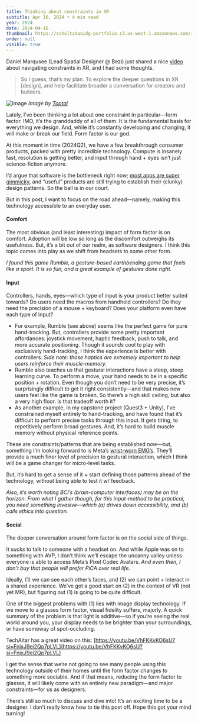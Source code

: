 ```yaml
---
title: Thinking about constraints in XR
subtitle: Apr 16, 2024 • 4 min read
year: 2024
date: 2024-04-16
thumbnail: https://schultzdavidg-portfolio.s3.us-west-1.amazonaws.com/images/blog/constraints-in-xr/rumble-hero.jpg
order: null
visible: true
---
```


<TitleSection />

Daniel Marqusee (Lead Spatial Designer @ Bezi) just shared a nice [video](https://www.youtube.com/watch?v=6wAv1Ju4i0c&t=11s) about navigating constraints in XR, and I had some thoughts.

> So I guess, that’s my plan. To explore the deeper questions in XR [design], and help facilitate broader a conversation for creators and builders.

![image](https://schultzdavidg-portfolio.s3.us-west-1.amazonaws.com/images/blog/constraints-in-xr/thinking.png)
*Image by [Toptal](https://www.toptal.com/designers/ui/design-constraints)*

Lately, I’ve been thinking a lot about one constraint in particular—form factor. IMO, it’s the granddaddy of all of them. It is the fundamental basis for everything we design. And, while it’s constantly developing and changing, it will make or break our field. Form factor is our god.

At this moment in time (2024Q2), we have a few breakthrough consumer products, packed with pretty incredible technology. Compute is insanely fast, resolution is getting better, and input through hand + eyes isn’t just science-fiction anymore.

I’d argue that software is the bottleneck right now; [most apps are super gimmicky](https://www.youtube.com/watch?v=hH1IbNGgX6g), and “useful” products are still trying to establish their (clunky) design patterns. So the ball is in our court.

But in this post, I want to focus on the road ahead—namely, making this technology accessible to an everyday user.

#### Comfort

The most obvious (and least interesting) impact of form factor is on comfort. Adoption will be low so long as the discomfort outweighs its usefulness. But, it’s a bit out of our realm, as software designers. I think this topic comes into play as we shift from headsets to some other form.

<VideoPlayer
    width="100%"
    height="auto"
    videoUrl="https://schultzdavidg-portfolio.s3.us-west-1.amazonaws.com/images/blog/constraints-in-xr/rumble.mp4"
    gifUrl="https://schultzdavidg-portfolio.s3.us-west-1.amazonaws.com/images/blog/constraints-in-xr/rumble.gif"
/>

*I found this game Rumble, a gesture-based earthbending game that feels like a sport. It is *so* fun, and a great example of gestures done right.*

#### Input

Controllers, hands, eyes—which type of input is your product better suited towards? Do users need the macros from handheld controllers? Do they need the precision of a mouse + keyboard? Does your platform even have each type of input?
- For example, Rumble (see above) seems like the perfect game for pure hand-tracking. But, controllers provide some pretty important affordances: joystick movement, haptic feedback, push to talk, and more accurate positioning. Though it *sounds* cool to play with exclusively hand-tracking, I think the experience is better with controllers. *Side note: those haptics are extremely important to help users reinforce their muscle-memory.*
- Rumble also teaches us that gestural interactions have a steep, steep learning curve. To perform a move, your hand needs to be in a specific position + rotation. Even though you don’t need to be very precise, it’s surprisingly difficult to get it right consistently—and that makes new users feel like the game is broken. So there’s a high skill ceiling, but also a very high floor. Is that tradeoff worth it?
- As another example, in my capstone project (Quest3 + Unity), I’ve constrained myself entirely to hand-tracking, and have found that it’s difficult to perform precise tasks through this input. It gets tiring, to repetitively perform broad gestures. And, it’s hard to build muscle memory without physical reference points.


These are constraints/patterns that are being established *now*—but, something I’m looking forward to is Meta’s [wrist-worn EMG’s](https://www.youtube.com/watch?v=WmxLiXAo9ko). They’ll provide a much finer level of precision to gestural interaction, which I think will be a game changer for micro-level tasks.

But, it’s hard to get a sense of it + start defining those patterns ahead of the technology, without being able to test it w/ feedback.

*Also, it’s worth noting BCI’s (brain-computer interfaces) may be on the horizon. From what I gather though, for this input-method to be practical, you need something invasive—which (a) drives down accessibility, and (b) calls ethics into question.*

#### Social

The deeper conversation around form factor is on the social side of things.

It *sucks* to talk to someone with a headset on. And while Apple was on to something with AVP, I don’t think we’ll escape the uncanny valley unless everyone is able to access Meta’s Pixel Codec Avatars. *And even then, I don’t buy that people will prefer PiCA over real life.*

Ideally, (1) we can see each other’s faces, and (2) we can point + interact in a shared experience. We’ve got a good start on (2) in the context of VR (not yet MR), but figuring out (1) is going to be quite difficult.

One of the biggest problems with (1) lies with image display technology. If we move to a glasses form factor, visual fidelity suffers, majorly. A quick summary of the problem is that light is additive—so if you’re seeing the real world around you, your display needs to be brighter than your surroundings, or have someway of spot-occluding.

TechAltar has a great video on this: [https://youtu.be/VhFKKvKO6sU?si=FnjxJ9ei2Qp7pLVL](https://youtu.be/VhFKKvKO6sU?si=FnjxJ9ei2Qp7pLVL)

I get the sense that we’re not going to see many people using this technology outside of their homes until the form factor changes to something more sociable. And if that means, reducing the form factor to glasses, it will likely come with an entirely new paradigm—and major constraints—for us as designers.

There’s still so much to discuss and dive into! It’s an exciting time to be a designer. I don’t really know how to tie this post off. Hope this got your mind turning!
